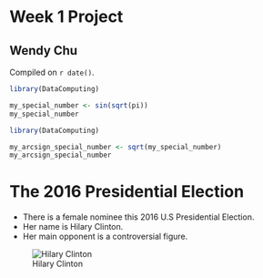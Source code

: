 # Week 1 Project  

## Wendy Chu

<!-- leave this material as is -->
Compiled on `r date()`.

```r
library(DataComputing)

my_special_number <- sin(sqrt(pi))
my_special_number
```

```r
library(DataComputing)

my_arcsign_special_number <- sqrt(my_special_number)
my_arcsign_special_number
```
<!-- put your content after this line -->

# The 2016 Presidential Election

* There is a female nominee this 2016 U.S Presidential Election.
* Her name is Hilary Clinton.
* Her main opponent is a controversial figure.


![Hilary Clinton](https://upload.wikimedia.org/wikipedia/commons/thumb/2/27/Hillary_Clinton_official_Secretary_of_State_portrait_crop.jpg/220px-Hillary_Clinton_official_Secretary_of_State_portrait_crop.jpg)




